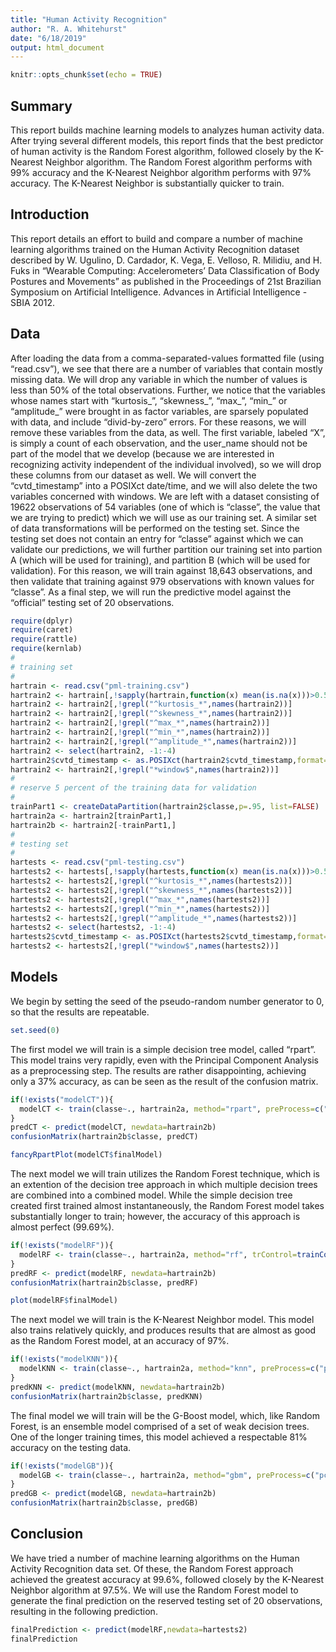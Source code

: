 ```yaml
---
title: "Human Activity Recognition"
author: "R. A. Whitehurst"
date: "6/18/2019"
output: html_document
---
```


```r
knitr::opts_chunk$set(echo = TRUE)
```

## Summary

This report builds machine learning models to analyzes human activity data. After trying several different models, this report finds that the best predictor of human activity is the Random Forest algorithm, followed closely by the K-Nearest Neighbor algorithm. The Random Forest algorithm performs with 99% accuracy and the K-Nearest Neighbor algorithm performs with 97% accuracy. The K-Nearest Neighbor is substantially quicker to train.

## Introduction

This report details an effort to build and compare a number of machine learning algorithms trained on the Human Activity Recognition dataset described by W. Ugulino, D. Cardador, K. Vega, E. Velloso, R. Milidiu, and H. Fuks in "Wearable Computing: Accelerometers' Data Classification of Body Postures and Movements" as published in the Proceedings of 21st Brazilian Symposium on Artificial Intelligence. Advances in Artificial Intelligence - SBIA 2012. 

## Data

After loading the data from a comma-separated-values formatted file (using "read.csv"), we see that there are a number of variables that contain mostly missing data. We will drop any variable in which the number of values is less than 50% of the total observations. Further, we notice that the variables whose names start with "kurtosis_", "skewness_", "max_", "min_" or "amplitude_" were brought in as factor variables, are sparsely populated with data, and include "divid-by-zero" errors. For these reasons, we will remove these variables from the data, as well. The first variable, labeled "X", is simply a count of each observation, and the user_name should not be part of the model that we develop (because we are interested in recognizing activity independent of the individual involved), so we will drop these columns from our dataset as well. We will convert the "cvtd_timestamp" into a POSIXct date/time, and we will also delete the two variables concerned with windows. We are left with a dataset consisting of 19622 observations of 54 variables (one of which is "classe", the value that we are trying to predict) which we will use as our training set. A similar set of data transformations will be performed on the testing set. Since the testing set does not contain an entry for "classe" against which we can validate our predictions, we will further partition our training set into partion A (which will be used for training), and partition B (which will be used for validation). For this reason, we will train against 18,643 observations, and then validate that training against 979 observations with known values for "classe". As a final step, we will run the predictive model against the "official" testing set of 20 observations.

```r
require(dplyr)
require(caret)
require(rattle)
require(kernlab)
#
# training set
#
hartrain <- read.csv("pml-training.csv")
hartrain2 <- hartrain[,!sapply(hartrain,function(x) mean(is.na(x)))>0.5]
hartrain2 <- hartrain2[,!grepl("^kurtosis_*",names(hartrain2))]
hartrain2 <- hartrain2[,!grepl("^skewness_*",names(hartrain2))]
hartrain2 <- hartrain2[,!grepl("^max_*",names(hartrain2))]
hartrain2 <- hartrain2[,!grepl("^min_*",names(hartrain2))]
hartrain2 <- hartrain2[,!grepl("^amplitude_*",names(hartrain2))]
hartrain2 <- select(hartrain2, -1:-4)
hartrain2$cvtd_timestamp <- as.POSIXct(hartrain2$cvtd_timestamp,format="%d/%m/%Y %H:%M",tz="GMT")
hartrain2 <- hartrain2[,!grepl("*window$",names(hartrain2))]
#
# reserve 5 percent of the training data for validation
#
trainPart1 <- createDataPartition(hartrain2$classe,p=.95, list=FALSE)
hartrain2a <- hartrain2[trainPart1,]
hartrain2b <- hartrain2[-trainPart1,]
# 
# testing set
#
hartests <- read.csv("pml-testing.csv")
hartests2 <- hartests[,!sapply(hartests,function(x) mean(is.na(x)))>0.5]
hartests2 <- hartests2[,!grepl("^kurtosis_*",names(hartests2))]
hartests2 <- hartests2[,!grepl("^skewness_*",names(hartests2))]
hartests2 <- hartests2[,!grepl("^max_*",names(hartests2))]
hartests2 <- hartests2[,!grepl("^min_*",names(hartests2))]
hartests2 <- hartests2[,!grepl("^amplitude_*",names(hartests2))]
hartests2 <- select(hartests2, -1:-4)
hartests2$cvtd_timestamp <- as.POSIXct(hartests2$cvtd_timestamp,format="%d/%m/%Y %H:%M",tz="GMT")
hartests2 <- hartests2[,!grepl("*window$",names(hartests2))]
```

## Models

We begin by setting the seed of the pseudo-random number generator to 0, so that the results are repeatable.

```r
set.seed(0)
```

The first model we will train is a simple decision tree model, called "rpart". This model trains very rapidly, even with the Principal Component Analysis as a preprocessing step. The results are rather disappointing, achieving only a 37% accuracy, as can be seen as the result of the confusion matrix.

```r
if(!exists("modelCT")){
  modelCT <- train(classe~., hartrain2a, method="rpart", preProcess=c("pca"), trControl=trainControl(method="cv"))
}
predCT <- predict(modelCT, newdata=hartrain2b)
confusionMatrix(hartrain2b$classe, predCT)
```

```r
fancyRpartPlot(modelCT$finalModel)
```

The next model we will train utilizes the Random Forest technique, which is an extention of the decision tree approach in which multiple decision trees are combined into a combined model. While the simple decision tree created first trained almost instantaneously, the Random Forest model takes substantially longer to train; however, the accuracy of this approach is almost perfect (99.69%).


```r
if(!exists("modelRF")){
  modelRF <- train(classe~., hartrain2a, method="rf", trControl=trainControl(method="cv"))
}
predRF <- predict(modelRF, newdata=hartrain2b)
confusionMatrix(hartrain2b$classe, predRF)
```

```r
plot(modelRF$finalModel)
```

The next model we will train is the K-Nearest Neighbor model. This model also trains relatively quickly, and produces results that are almost as good as the Random Forest model, at an accuracy of 97%.

```r
if(!exists("modelKNN")){
  modelKNN <- train(classe~., hartrain2a, method="knn", preProcess=c("pca"), trControl=trainControl(method="cv"))
}
predKNN <- predict(modelKNN, newdata=hartrain2b)
confusionMatrix(hartrain2b$classe, predKNN)
```

The final model we will train will be the G-Boost model, which, like Random Forest, is an ensemble model comprised of a set of weak decision trees. One of the longer training times, this model achieved a respectable 81% accuracy on the testing data.

```r
if(!exists("modelGB")){
  modelGB <- train(classe~., hartrain2a, method="gbm", preProcess=c("pca"), trControl=trainControl(method="cv"))
}
predGB <- predict(modelGB, newdata=hartrain2b)
confusionMatrix(hartrain2b$classe, predGB)

```

## Conclusion

We have tried a number of machine learning algorithms on the Human Activity Recognition data set. Of these, the Random Forest approach achieved the greatest accuracy at 99.6%, followed closely by the K-Nearest Neighbor algorithm at 97.5%.
We will use the Random Forest model to generate the final prediction on the reserved testing set of 20 observations, resulting in the following prediction.

```r
finalPrediction <- predict(modelRF,newdata=hartests2)
finalPrediction
```
